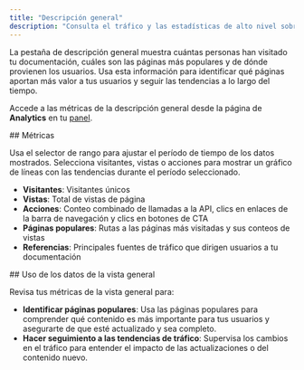 ```yaml
---
title: "Descripción general"
description: "Consulta el tráfico y las estadísticas de alto nivel sobre tu documentación"
---
```


La pestaña de descripción general muestra cuántas personas han visitado tu documentación, cuáles son las páginas más populares y de dónde provienen los usuarios. Usa esta información para identificar qué páginas aportan más valor a tus usuarios y seguir las tendencias a lo largo del tiempo.

Accede a las métricas de la descripción general desde la página de **Analytics** en tu [panel](https://dashboard.mintlify.com/products/analytics).

<div id="metrics">
  ## Métricas
</div>

Usa el selector de rango para ajustar el período de tiempo de los datos mostrados. Selecciona visitantes, vistas o acciones para mostrar un gráfico de líneas con las tendencias durante el período seleccionado.

- **Visitantes**: Visitantes únicos
- **Vistas**: Total de vistas de página
- **Acciones**: Conteo combinado de llamadas a la API, clics en enlaces de la barra de navegación y clics en botones de CTA
- **Páginas populares**: Rutas a las páginas más visitadas y sus conteos de vistas
- **Referencias**: Principales fuentes de tráfico que dirigen usuarios a tu documentación

<div id="using-overview-data">
  ## Uso de los datos de la vista general
</div>

Revisa tus métricas de la vista general para:

- **Identificar páginas populares**: Usa las páginas populares para comprender qué contenido es más importante para tus usuarios y asegurarte de que esté actualizado y sea completo.
- **Hacer seguimiento a las tendencias de tráfico**: Supervisa los cambios en el tráfico para entender el impacto de las actualizaciones o del contenido nuevo.